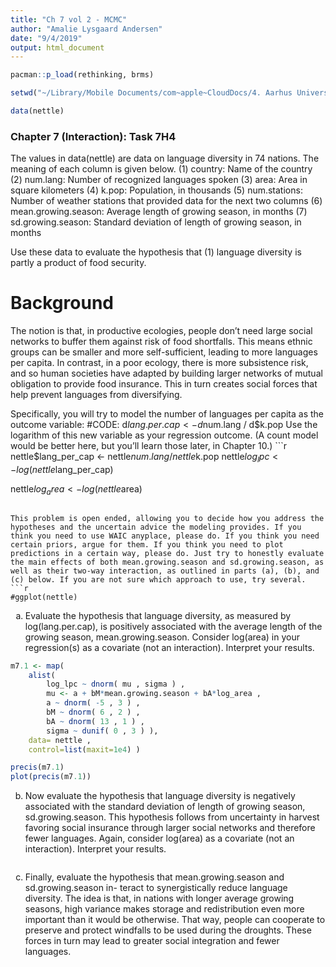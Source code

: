 ```yaml
---
title: "Ch 7 vol 2 - MCMC"
author: "Amalie Lysgaard Andersen"
date: "9/4/2019"
output: html_document
---
```


```r
pacman::p_load(rethinking, brms)

setwd("~/Library/Mobile Documents/com~apple~CloudDocs/4. Aarhus Universitet/4. Semester/1. Computational Modelling/rethink_tasks")
```

```r
data(nettle)
```

### Chapter 7 (Interaction): Task 7H4


The values in data(nettle) are data on language diversity in 74 nations. The meaning of each column is given below.
(1) country: Name of the country
(2) num.lang: Number of recognized languages spoken
(3) area: Area in square kilometers
(4) k.pop: Population, in thousands
(5) num.stations: Number of weather stations that provided data for the next two columns (6) mean.growing.season: Average length of growing season, in months
(7) sd.growing.season: Standard deviation of length of growing season, in months

Use these data to evaluate the hypothesis that 
(1) language diversity is partly a product of food security. 

# Background
The notion is that, in productive ecologies, people don’t need large social networks to buffer them against risk of food shortfalls. This means ethnic groups can be smaller and more self-sufficient, leading to more languages per capita. In contrast, in a poor ecology, there is more subsistence risk, and so human societies have adapted by building larger networks of mutual obligation to provide food insurance. This in turn creates social forces that help prevent languages from diversifying.

Specifically, you will try to model the number of languages per capita as the outcome variable:
#CODE: d$lang.per.cap <- d$num.lang / d$k.pop
Use the logarithm of this new variable as your regression outcome. (A count model would be better here, but you’ll learn those later, in Chapter 10.)
```r
nettle$lang_per_cap <- nettle$num.lang / nettle$k.pop
nettle$log_lpc <- log(nettle$lang_per_cap)

nettle$log_area <- log(nettle$area)
```

This problem is open ended, allowing you to decide how you address the hypotheses and the uncertain advice the modeling provides. If you think you need to use WAIC anyplace, please do. If you think you need certain priors, argue for them. If you think you need to plot predictions in a certain way, please do. Just try to honestly evaluate the main effects of both mean.growing.season and sd.growing.season, as well as their two-way interaction, as outlined in parts (a), (b), and (c) below. If you are not sure which approach to use, try several.
```r
#ggplot(nettle)
```



(a) Evaluate the hypothesis that language diversity, as measured by log(lang.per.cap), is positively associated with the average length of the growing season, mean.growing.season. Consider log(area) in your regression(s) as a covariate (not an interaction). Interpret your results.
```r
m7.1 <- map(
    alist(
        log_lpc ~ dnorm( mu , sigma ) ,
        mu <- a + bM*mean.growing.season + bA*log_area ,
        a ~ dnorm( -5 , 3 ) ,
        bM ~ dnorm( 6 , 2 ) ,
        bA ~ dnorm( 13 , 1 ) ,
        sigma ~ dunif( 0 , 3 ) ),
    data= nettle ,
    control=list(maxit=1e4) )

precis(m7.1)
plot(precis(m7.1))
```

(b) Now evaluate the hypothesis that language diversity is negatively associated with the standard deviation of length of growing season, sd.growing.season. This hypothesis follows from uncertainty in harvest favoring social insurance through larger social networks and therefore fewer languages. Again, consider log(area) as a covariate (not an interaction). Interpret your results.
```r

```

(c) Finally, evaluate the hypothesis that mean.growing.season and sd.growing.season in- teract to synergistically reduce language diversity. The idea is that, in nations with longer average growing seasons, high variance makes storage and redistribution even more important than it would be otherwise. That way, people can cooperate to preserve and protect windfalls to be used during the droughts. These forces in turn may lead to greater social integration and fewer languages.
```r

```












